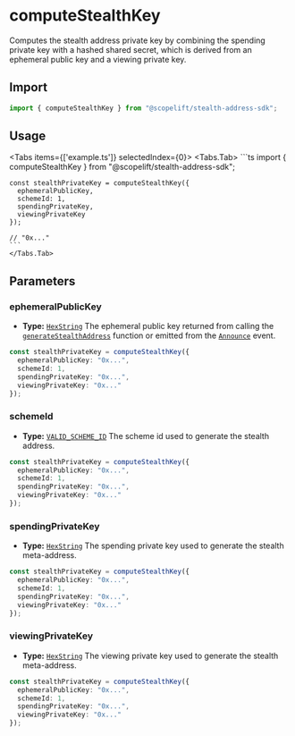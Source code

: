 
# computeStealthKey

Computes the stealth address private key by combining the spending private key with a hashed shared secret, which is derived from an ephemeral public key and a viewing private key.

## Import

```ts
import { computeStealthKey } from "@scopelift/stealth-address-sdk";
```

## Usage

<Tabs items={['example.ts']} selectedIndex={0}>
    <Tabs.Tab>
    ```ts
    import { computeStealthKey } from "@scopelift/stealth-address-sdk";

    const stealthPrivateKey = computeStealthKey({
      ephemeralPublicKey,
      schemeId: 1,
      spendingPrivateKey,
      viewingPrivateKey
    });

    // "0x..."
    ```
    </Tabs.Tab>
</Tabs>

## Parameters

### ephemeralPublicKey

- **Type:** [`HexString`](../glossary/types.md#hexstring)
  The ephemeral public key returned from calling the [`generateStealthAddress`](./generateStealthAddress.mdx) function or emitted from the [`Announce`](../glossary/types.mdx#announce) event.

```ts {2}
const stealthPrivateKey = computeStealthKey({
  ephemeralPublicKey: "0x...",
  schemeId: 1,
  spendingPrivateKey: "0x...",
  viewingPrivateKey: "0x..."
});
```

### schemeId

- **Type:** [`VALID_SCHEME_ID`](../glossary/types.mdx#valid_scheme_id)
  The scheme id used to generate the stealth address.

```ts {3}
const stealthPrivateKey = computeStealthKey({
  ephemeralPublicKey: "0x...",
  schemeId: 1,
  spendingPrivateKey: "0x...",
  viewingPrivateKey: "0x..."
});
```

### spendingPrivateKey

- **Type:** [`HexString`](../glossary/types.md#hexstring)
    The spending private key used to generate the stealth meta-address.

```ts {4}
const stealthPrivateKey = computeStealthKey({
  ephemeralPublicKey: "0x...",
  schemeId: 1,
  spendingPrivateKey: "0x...",
  viewingPrivateKey: "0x..."
});
```

### viewingPrivateKey

- **Type:** [`HexString`](../glossary/types.md#hexstring)
    The viewing private key used to generate the stealth meta-address.

```ts {5}
const stealthPrivateKey = computeStealthKey({
  ephemeralPublicKey: "0x...",
  schemeId: 1,
  spendingPrivateKey: "0x...",
  viewingPrivateKey: "0x..."
});
```